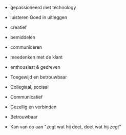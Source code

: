 
- gepassioneerd met technology
- luisteren Goed in uitleggen
- creatief

- bemiddelen
- communiceren
- meedenken met de klant

- enthousiast & gedreven
- Toegewijd en betrouwbaar
- Collegiaal, sociaal
- Communicatief
- Gezellig en verbinden

- Betrouwbaar
- Kan van op aan "zegt wat hij doet, doet wat hij zegt"